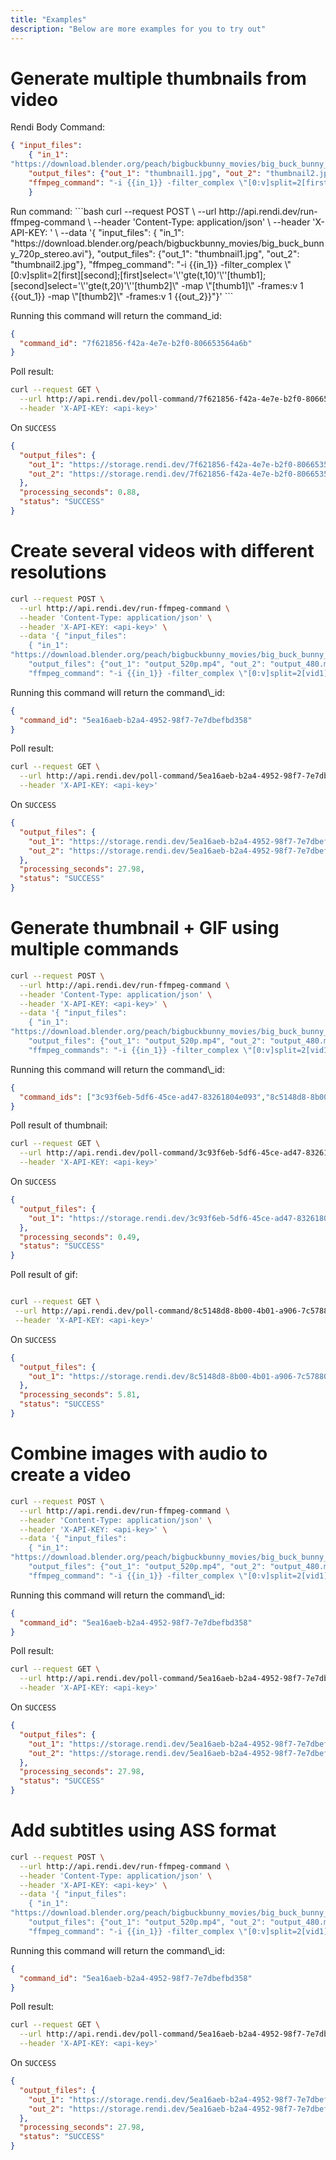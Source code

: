 ```yaml
---
title: "Examples"
description: "Below are more examples for you to try out"
---
```


# Generate multiple thumbnails from video

Rendi Body Command:

```json
{ "input_files": 
    { "in_1": 
"https://download.blender.org/peach/bigbuckbunny_movies/big_buck_bunny_720p_stereo.avi"},
    "output_files": {"out_1": "thumbnail1.jpg", "out_2": "thumbnail2.jpg"},
    "ffmpeg_command": "-i {{in_1}} -filter_complex \"[0:v]split=2[first][second];[first]select='gte(t,10)'[thumb1];[second]select='gte(t,20)'[thumb2]\" -map \"[thumb1]\" -frames:v 1 {{out_1}} -map \"[thumb2]\" -frames:v 1 {{out_2}}"
    }
```

<Accordion title="RESTful queries">
  Run command:
  ```bash
  curl --request POST \
  --url http://api.rendi.dev/run-ffmpeg-command \
  --header 'Content-Type: application/json' \
  --header 'X-API-KEY: <api-key>' \
  --data '{ "input_files": 
    { "in_1": 
  "https://download.blender.org/peach/bigbuckbunny_movies/big_buck_bunny_720p_stereo.avi"},
    "output_files": {"out_1": "thumbnail1.jpg", "out_2": "thumbnail2.jpg"},
    "ffmpeg_command": "-i {{in_1}} -filter_complex \"[0:v]split=2[first][second];[first]select='\''gte(t,10)'\''[thumb1];[second]select='\''gte(t,20)'\''[thumb2]\" -map \"[thumb1]\" -frames:v 1 {{out_1}} -map \"[thumb2]\" -frames:v 1 {{out_2}}"}'
  ```

  Running this command will return the command\_id:
  
  ```json
  {
    "command_id": "7f621856-f42a-4e7e-b2f0-806653564a6b"
  }
  ```

  Poll result:

  ```bash
  curl --request GET \
    --url http://api.rendi.dev/poll-command/7f621856-f42a-4e7e-b2f0-806653564a6b \
    --header 'X-API-KEY: <api-key>'
  ```

  On `SUCCESS`

  ```json
  {
    "output_files": {
      "out_1": "https://storage.rendi.dev/7f621856-f42a-4e7e-b2f0-806653564a6b/thumbnail1.jpg",
      "out_2": "https://storage.rendi.dev/7f621856-f42a-4e7e-b2f0-806653564a6b/thumbnail2.jpg",
    },
    "processing_seconds": 0.88,
    "status": "SUCCESS"
  }
  ```
</Accordion>

# Create several videos with different resolutions

```bash
curl --request POST \
  --url http://api.rendi.dev/run-ffmpeg-command \
  --header 'Content-Type: application/json' \
  --header 'X-API-KEY: <api-key>' \
  --data '{ "input_files": 
    { "in_1": 
"https://download.blender.org/peach/bigbuckbunny_movies/big_buck_bunny_720p_stereo.avi"},
    "output_files": {"out_1": "output_520p.mp4", "out_2": "output_480.mp4"},
    "ffmpeg_command": "-i {{in_1}} -filter_complex \"[0:v]split=2[vid1][vid2];[vid1]scale=trunc(oh*a/2)*2:520:force_original_aspect_ratio=decrease,pad=trunc(oh*a/2)*2:520:-1:-1\"[520p];[vid2]scale=trunc(oh*a/2)*2:480:force_original_aspect_ratio=decrease,pad=trunc(oh*a/2)*2:480:-1:-1\"[480p]\" -map \"[520p]\" -map 0:a -c:a copy -c:v libx264 -preset medium {{out_1}}  -map \"[480p]\" -map 0:a -c:a copy -c:v libx264 -preset medium {{out_2}}"}'
```

<Accordion title="Get result">
  Running this command will return the command\_id:

  ```json
  {
    "command_id": "5ea16aeb-b2a4-4952-98f7-7e7dbefbd358"
  }
  ```

  Poll result:

  ```bash
  curl --request GET \
    --url http://api.rendi.dev/poll-command/5ea16aeb-b2a4-4952-98f7-7e7dbefbd358 \
    --header 'X-API-KEY: <api-key>'
  ```

  On `SUCCESS`

  ```json
  {
    "output_files": {
      "out_1": "https://storage.rendi.dev/5ea16aeb-b2a4-4952-98f7-7e7dbefbd358/output_520p.mp4",
      "out_2": "https://storage.rendi.dev/5ea16aeb-b2a4-4952-98f7-7e7dbefbd358/output_480p.mp4",
    },
    "processing_seconds": 27.98,
    "status": "SUCCESS"
  }
  ```
</Accordion>

# Generate thumbnail + GIF using multiple commands

```bash
curl --request POST \
  --url http://api.rendi.dev/run-ffmpeg-command \
  --header 'Content-Type: application/json' \
  --header 'X-API-KEY: <api-key>' \
  --data '{ "input_files": 
    { "in_1": 
"https://download.blender.org/peach/bigbuckbunny_movies/big_buck_bunny_720p_stereo.avi"},
    "output_files": {"out_1": "output_520p.mp4", "out_2": "output_480.mp4"},
    "ffmpeg_commands": "-i {{in_1}} -filter_complex \"[0:v]split=2[vid1][vid2];[vid1]scale=trunc(oh*a/2)*2:520:force_original_aspect_ratio=decrease,pad=trunc(oh*a/2)*2:520:-1:-1\"[520p];[vid2]scale=trunc(oh*a/2)*2:480:force_original_aspect_ratio=decrease,pad=trunc(oh*a/2)*2:480:-1:-1\"[480p]\" -map \"[520p]\" -map 0:a -c:a copy -c:v libx264 -preset medium {{out_1}}  -map \"[480p]\" -map 0:a -c:a copy -c:v libx264 -preset medium {{out_2}}"}'
```

<Accordion title="Get result">
  Running this command will return the command\_id:

  ```json
  {
    "command_ids": ["3c93f6eb-5df6-45ce-ad47-83261804e093","8c5148d8-8b00-4b01-a906-7c57880adf34"]
  }
  ```

  Poll result of thumbnail:

  ```bash
  curl --request GET \
    --url http://api.rendi.dev/poll-command/3c93f6eb-5df6-45ce-ad47-83261804e093 \
    --header 'X-API-KEY: <api-key>'
  ```

  On `SUCCESS`

  ```json
  {
    "output_files": {
      "out_1": "https://storage.rendi.dev/3c93f6eb-5df6-45ce-ad47-83261804e093/thmbnail.jpg",
    },
    "processing_seconds": 0.49,
    "status": "SUCCESS"
  }
  ```

  Poll result of gif:

  ```bash

  curl --request GET \
   --url http://api.rendi.dev/poll-command/8c5148d8-8b00-4b01-a906-7c57880adf34 \
   --header 'X-API-KEY: <api-key>'
  ```

  On `SUCCESS`

  ```json
  {
    "output_files": {
      "out_1": "https://storage.rendi.dev/8c5148d8-8b00-4b01-a906-7c57880adf34/output.gif"
    },
    "processing_seconds": 5.81,
    "status": "SUCCESS"
  }
  ```
</Accordion>

# Combine images with audio to create a video

```bash
curl --request POST \
  --url http://api.rendi.dev/run-ffmpeg-command \
  --header 'Content-Type: application/json' \
  --header 'X-API-KEY: <api-key>' \
  --data '{ "input_files": 
    { "in_1": 
"https://download.blender.org/peach/bigbuckbunny_movies/big_buck_bunny_720p_stereo.avi"},
    "output_files": {"out_1": "output_520p.mp4", "out_2": "output_480.mp4"},
    "ffmpeg_command": "-i {{in_1}} -filter_complex \"[0:v]split=2[vid1][vid2];[vid1]scale=trunc(oh*a/2)*2:520:force_original_aspect_ratio=decrease,pad=trunc(oh*a/2)*2:520:-1:-1\"[520p];[vid2]scale=trunc(oh*a/2)*2:480:force_original_aspect_ratio=decrease,pad=trunc(oh*a/2)*2:480:-1:-1\"[480p]\" -map \"[520p]\" -map 0:a -c:a copy -c:v libx264 -preset medium {{out_1}}  -map \"[480p]\" -map 0:a -c:a copy -c:v libx264 -preset medium {{out_2}}"}'
```

<Accordion title="Get result">
  Running this command will return the command\_id:

  ```json
  {
    "command_id": "5ea16aeb-b2a4-4952-98f7-7e7dbefbd358"
  }
  ```

  Poll result:

  ```bash
  curl --request GET \
    --url http://api.rendi.dev/poll-command/5ea16aeb-b2a4-4952-98f7-7e7dbefbd358 \
    --header 'X-API-KEY: <api-key>'
  ```

  On `SUCCESS`

  ```json
  {
    "output_files": {
      "out_1": "https://storage.rendi.dev/5ea16aeb-b2a4-4952-98f7-7e7dbefbd358/output_520p.mp4",
      "out_2": "https://storage.rendi.dev/5ea16aeb-b2a4-4952-98f7-7e7dbefbd358/output_480p.mp4",
    },
    "processing_seconds": 27.98,
    "status": "SUCCESS"
  }
  ```
</Accordion>

# Add subtitles using ASS format

```bash
curl --request POST \
  --url http://api.rendi.dev/run-ffmpeg-command \
  --header 'Content-Type: application/json' \
  --header 'X-API-KEY: <api-key>' \
  --data '{ "input_files": 
    { "in_1": 
"https://download.blender.org/peach/bigbuckbunny_movies/big_buck_bunny_720p_stereo.avi"},
    "output_files": {"out_1": "output_520p.mp4", "out_2": "output_480.mp4"},
    "ffmpeg_command": "-i {{in_1}} -filter_complex \"[0:v]split=2[vid1][vid2];[vid1]scale=trunc(oh*a/2)*2:520:force_original_aspect_ratio=decrease,pad=trunc(oh*a/2)*2:520:-1:-1\"[520p];[vid2]scale=trunc(oh*a/2)*2:480:force_original_aspect_ratio=decrease,pad=trunc(oh*a/2)*2:480:-1:-1\"[480p]\" -map \"[520p]\" -map 0:a -c:a copy -c:v libx264 -preset medium {{out_1}}  -map \"[480p]\" -map 0:a -c:a copy -c:v libx264 -preset medium {{out_2}}"}'
```

<Accordion title="Get result">
  Running this command will return the command\_id:

  ```json
  {
    "command_id": "5ea16aeb-b2a4-4952-98f7-7e7dbefbd358"
  }
  ```

  Poll result:

  ```bash
  curl --request GET \
    --url http://api.rendi.dev/poll-command/5ea16aeb-b2a4-4952-98f7-7e7dbefbd358 \
    --header 'X-API-KEY: <api-key>'
  ```

  On `SUCCESS`

  ```json
  {
    "output_files": {
      "out_1": "https://storage.rendi.dev/5ea16aeb-b2a4-4952-98f7-7e7dbefbd358/output_520p.mp4",
      "out_2": "https://storage.rendi.dev/5ea16aeb-b2a4-4952-98f7-7e7dbefbd358/output_480p.mp4",
    },
    "processing_seconds": 27.98,
    "status": "SUCCESS"
  }
  ```
</Accordion>